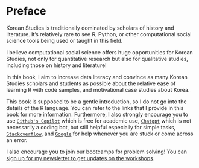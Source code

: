 # Preface {.unnumbered}

Korean Studies is traditionally dominated by scholars of history and literature. It’s relatively rare to see R, Python, or other computational social science tools being used or taught in this field.

I believe computational social science offers huge opportunities for Korean Studies, not only for quantitative research but also for qualitative studies, including those on history and literature!

In this book, I aim to increase data literacy and convince as many Korean Studies scholars and students as possible about the relative ease of learning R with code samples, and motivational case studies about Korea.

This book is supposed to be a gentle introduction, so I do not go into the details of the R language. You can refer to the links that I provide in this book for more information. Furthermore, I also strongly encourage you to use [`Github's Copilot`](https://github.com/features/copilot) which is free for academic use, [`Chatgpt`](https://chat.openai.com/) which is not necessarily a coding bot, but still helpful especially for simple tasks, [`Stackoverflow`](https://stackoverflow.com/), and [`Google`](https://www.google.com) for help whenever you are stuck or come across an error.

I also encourage you to join our bootcamps for problem solving! You can [sign up for my newsletter to get updates on the workshops](https://mailchi.mp/29054dcc1b0d/dr-ayhan-newsletter).
